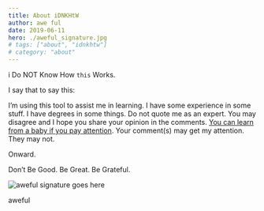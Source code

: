 ```yaml
---
title: About iDNKHtW
author: awe ful
date: 2019-06-11
hero: ./aweful_signature.jpg
# tags: ["about", "idnkhtw"]
# category: "about"
---
```


i Do NOT Know How `this` Works.

I say that to say this:

I’m using this tool to assist me in learning. I have some experience in some stuff. I have degrees in some things. Do not quote me as an expert. You may disagree and I hope you share your opinion in the comments. [You can learn from a baby if you pay attention](https://genius.com/E-40-tell-it-like-it-is-lyrics). Your comment(s) may get my attention. They may not.

Onward.

Don’t Be Good. Be Great. Be Grateful.

![aweful signature goes here](https://res.cloudinary.com/devdash54321/image/upload/v1560454807/aweful/aweful_signature_rainbow.gif)

aweful

<!--
```js
const test = "test"

function() {
    console.log(test);
}
``` -->
